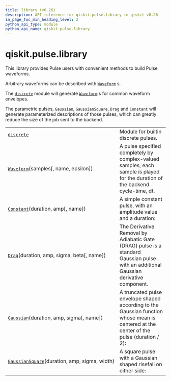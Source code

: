 ```yaml
---
title: library (v0.26)
description: API reference for qiskit.pulse.library in qiskit v0.26
in_page_toc_min_heading_level: 2
python_api_type: module
python_api_name: qiskit.pulse.library
---
```


<span id="module-qiskit.pulse.library" />

<span id="qiskit-pulse-library" />

# qiskit.pulse.library

This library provides Pulse users with convenient methods to build Pulse waveforms.

Arbitrary waveforms can be described with [`Waveform`](qiskit.pulse.library.Waveform "qiskit.pulse.library.Waveform") s.

The [`discrete`](qiskit.pulse.library.discrete#module-qiskit.pulse.library.discrete "qiskit.pulse.library.discrete") module will generate [`Waveform`](qiskit.pulse.library.Waveform "qiskit.pulse.library.Waveform") s for common waveform envelopes.

The parametric pulses, [`Gaussian`](qiskit.pulse.library.Gaussian "qiskit.pulse.library.Gaussian"), [`GaussianSquare`](qiskit.pulse.library.GaussianSquare "qiskit.pulse.library.GaussianSquare"), [`Drag`](qiskit.pulse.library.Drag "qiskit.pulse.library.Drag") and [`Constant`](qiskit.pulse.library.Constant "qiskit.pulse.library.Constant") will generate parameterized descriptions of those pulses, which can greatly reduce the size of the job sent to the backend.

|                                                                                                                            |                                                                                                                                        |
| -------------------------------------------------------------------------------------------------------------------------- | -------------------------------------------------------------------------------------------------------------------------------------- |
| [`discrete`](qiskit.pulse.library.discrete#module-qiskit.pulse.library.discrete "qiskit.pulse.library.discrete")           | Module for builtin discrete pulses.                                                                                                    |
| [`Waveform`](qiskit.pulse.library.Waveform "qiskit.pulse.library.Waveform")(samples\[, name, epsilon])                     | A pulse specified completely by complex-valued samples; each sample is played for the duration of the backend cycle-time, dt.          |
| [`Constant`](qiskit.pulse.library.Constant "qiskit.pulse.library.Constant")(duration, amp\[, name])                        | A simple constant pulse, with an amplitude value and a duration:                                                                       |
| [`Drag`](qiskit.pulse.library.Drag "qiskit.pulse.library.Drag")(duration, amp, sigma, beta\[, name])                       | The Derivative Removal by Adiabatic Gate (DRAG) pulse is a standard Gaussian pulse with an additional Gaussian derivative component.   |
| [`Gaussian`](qiskit.pulse.library.Gaussian "qiskit.pulse.library.Gaussian")(duration, amp, sigma\[, name])                 | A truncated pulse envelope shaped according to the Gaussian function whose mean is centered at the center of the pulse (duration / 2): |
| [`GaussianSquare`](qiskit.pulse.library.GaussianSquare "qiskit.pulse.library.GaussianSquare")(duration, amp, sigma, width) | A square pulse with a Gaussian shaped risefall on either side:                                                                         |

